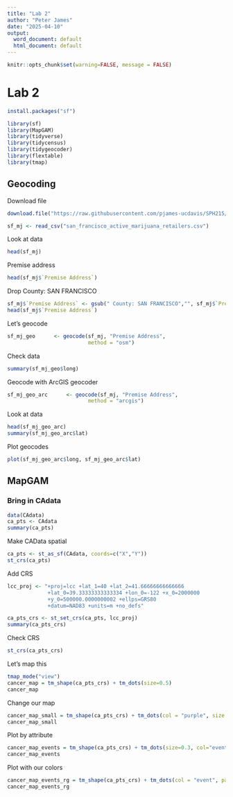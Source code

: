 ```yaml
---
title: "Lab 2"
author: "Peter James"
date: "2025-04-10"
output:
  word_document: default
  html_document: default
---
```




```r
knitr::opts_chunk$set(warning=FALSE, message = FALSE)
```

# Lab 2

```r
install.packages("sf")
```

```r
library(sf)
library(MapGAM)
library(tidyverse)
library(tidycensus)
library(tidygeocoder)
library(flextable)
library(tmap)
```

## Geocoding

Download file
```r
download.file("https://raw.githubusercontent.com/pjames-ucdavis/SPH215/refs/heads/main/san_francisco_active_marijuana_retailers.csv", "san_francisco_active_marijuana_retailers.csv", mode = "wb")

sf_mj <- read_csv("san_francisco_active_marijuana_retailers.csv")
```

Look at data
```r
head(sf_mj)
```

Premise address
```r
head(sf_mj$`Premise Address`)
```
Drop County: SAN FRANCISCO
```r
sf_mj$`Premise Address` <- gsub(" County: SAN FRANCISCO","", sf_mj$`Premise Address`)
head(sf_mj$`Premise Address`)
```
Let's geocode
```r
sf_mj_geo      <- geocode(sf_mj, "Premise Address",
                          method = "osm")
```

Check data
```r
summary(sf_mj_geo$long)
```
Geocode with ArcGIS geocoder
```r
sf_mj_geo_arc      <- geocode(sf_mj, "Premise Address",
                          method = "arcgis")
```

Look at data
```r
head(sf_mj_geo_arc)
summary(sf_mj_geo_arc$lat)
```

Plot geocodes
```r
plot(sf_mj_geo_arc$long, sf_mj_geo_arc$lat)

```

## MapGAM

### Bring in CAdata
```r
data(CAdata)
ca_pts <- CAdata
summary(ca_pts)
```

Make CAData spatial
```r
ca_pts <- st_as_sf(CAdata, coords=c("X","Y"))
st_crs(ca_pts)
```

Add CRS
```r
lcc_proj <- "+proj=lcc +lat_1=40 +lat_2=41.66666666666666 
             +lat_0=39.33333333333334 +lon_0=-122 +x_0=2000000 
             +y_0=500000.0000000002 +ellps=GRS80 
             +datum=NAD83 +units=m +no_defs"

ca_pts_crs <- st_set_crs(ca_pts, lcc_proj)
summary(ca_pts_crs) 
```
Check CRS
```r
st_crs(ca_pts_crs)
```

Let's map this

```r
tmap_mode("view")
cancer_map = tm_shape(ca_pts_crs) + tm_dots(size=0.5)
cancer_map
```

Change our map
```r
cancer_map_small = tm_shape(ca_pts_crs) + tm_dots(col = "purple", size = 0.3, alpha = 0.5)
cancer_map_small
```

Plot by attribute
```r
cancer_map_events = tm_shape(ca_pts_crs) + tm_dots(size=0.3, col="event", style="cat")
cancer_map_events
```

Plot with our colors
```r
cancer_map_events_rg = tm_shape(ca_pts_crs) + tm_dots(col = "event", palette = c("0" = "gray", "1" = "red"), style="cat")
cancer_map_events_rg
```

